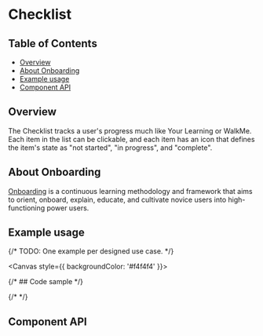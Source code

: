
# Checklist

## Table of Contents

- [Overview](#overview)
- [About Onboarding](#about-oboarding)
- [Example usage](#example-usage)
- [Component API](#component-api)

## Overview

The Checklist tracks a user's progress much like Your Learning or WalkMe. Each
item in the list can be clickable, and each item has an icon that defines the
item's state as "not started", "in progress", and "complete".

## About Onboarding

[Onboarding](https://pages.github.ibm.com/security/security-design/department/end-to-end-experiences/novice-to-pro/overview/)
is a continuous learning methodology and framework that aims to orient, onboard,
explain, educate, and cultivate novice users into high-functioning power users.

## Example usage

{/* TODO: One example per designed use case. */}

<Canvas style={{ backgroundColor: '#f4f4f4' }}>
  <Story of={CheckListStories.checklist} />
</Canvas>

{/* ## Code sample */}

{/* <CodesandboxLink exampleDirectory="Checklist" /> */}

## Component API

<Controls />
